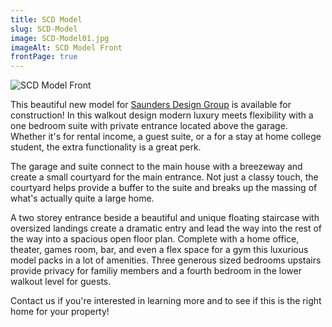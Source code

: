 ```yaml
---
title: SCD Model
slug: SCD-Model
image: SCD-Model01.jpg
imageAlt: SCD Model Front
frontPage: true
---
```


![SCD Model Front](SCD-Model01.jpg "SCD Model Front")

This beautiful new model for [Saunders Design Group](https://saundersdesigngroup.ca/) is available for construction! In this walkout design modern luxury meets flexibility with a one bedroom suite with private entrance located above the garage. Whether it's for rental income, a guest suite, or a for a stay at home college student, the extra functionality is a great perk.

The garage and suite connect to the main house with a breezeway and create a small courtyard for the main entrance. Not just a classy touch, the courtyard helps provide a buffer to the suite and breaks up the massing of what's actually quite a large home.

A two storey entrance beside a beautiful and unique floating staircase with oversized landings create a dramatic entry and lead the way into the rest of the way into a spacious open floor plan. Complete with a home office, theater, games room, bar, and even a flex space for a gym this luxurious model packs in a lot of amenities. Three generous sized bedrooms upstairs provide privacy for familiy members and a fourth bedroom in the lower walkout level for guests. 

Contact us if you're interested in learning more and to see if this is the right home for your property!
